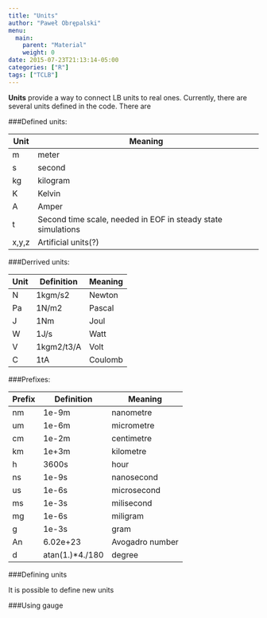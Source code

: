 ```yaml
---
title: "Units"
author: "Paweł Obrępalski"
menu:
  main:
    parent: "Material"
    weight: 0
date: 2015-07-23T21:13:14-05:00
categories: ["R"]
tags: ["TCLB"]
---
```


**Units** provide a way to connect LB units to real ones. Currently, there are several units defined in the code. There are 

###Defined units:

Unit  | Meaning
 ---  | ---
m     | meter
s     | second
kg    | kilogram
K     | Kelvin
A     | Amper
t     | Second time scale, needed in EOF in steady state simulations
x,y,z | Artificial units(?)



###Derrived units:

Unit  | Definition  | Meaning
---   | ---         | ---
N     | 1kgm/s2     | Newton
Pa    | 1N/m2       | Pascal
J     | 1Nm         | Joul
W     | 1J/s        | Watt
V     | 1kgm2/t3/A  | Volt
C     | 1tA         | Coulomb


###Prefixes:

Prefix| Definition  | Meaning
---   | ---         | ---
nm    | 1e-9m       | nanometre
um    | 1e-6m       | micrometre
cm    | 1e-2m       | centimetre
km    | 1e+3m       | kilometre
h     | 3600s       | hour
ns    | 1e-9s       | nanosecond
us    | 1e-6s       | microsecond
ms    | 1e-3s       | milisecond
mg    | 1e-6s       | miligram
g     | 1e-3s       | gram
An    |6.02e+23     | Avogadro number
d     |atan(1.)*4./180| degree


###Defining units

It is possible to define new units

###Using gauge



